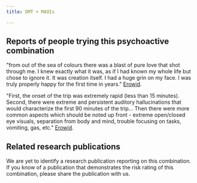---
title: DMT + MAOIs

---

## Reports of people trying this psychoactive combination

"from out of the sea of colours there was a blast of pure love that shot through me. I knew exactly what it was, as if I had known my whole life but chose to ignore it. It was creation itself. I had a huge grin on my face. I was truly properly happy for the first time in years." [Erowid](https://erowid.org/experiences/exp.php?ID=109084).

"First, the onset of the trip was extremely rapid (less than 15 minutes). Second, there were extreme and persistent auditory hallucinations that would characterize the first 90 minutes of the trip... Then there were more common aspects which should be noted up front - extreme open/closed eye visuals, separation from body and mind, trouble focusing on tasks, vomiting, gas, etc." [Erowid](https://erowid.org/experiences/exp.php?ID=115854).


## Related research publications

We are yet to identify a research publication reporting on this combination. If you know of a publication that demonstrates the risk rating of this combination, please share the publication with us.



